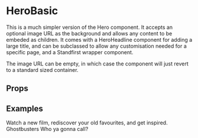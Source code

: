 
<Meta title="2 Pattern Library/1 Structure/Hero Basic" component={HeroBasic} />

# HeroBasic

This is a much simpler version of the Hero component. It accepts an optional image URL as the background and allows
any content to be embeded as children. It comes with a HeroHeadline component for adding a large title, and can be
subclassed to allow any customisation needed for a specific page, and a Standfirst wrapper component.

The image URL can be empty, in which case the component will just revert to a standard sized container.

## Props 

<Props of={HeroBasic} />

## Examples 

<Preview>
    <Story name="Normal">
        <HeroBasic 
            image="https://staging.core-cms.bfi.digital/sites/default/files/styles/responsive/public/1920/1080/1/2020-03/Hero.jpg" 
        >
            <HeroHeadline>Watch a new film, rediscover your old favourites, and get inspired.</HeroHeadline>
        </HeroBasic>
    </Story>
</Preview>


<Preview>
    <Story name="No Image">
        <HeroBasic image={null}>
            <HeroHeadline>Ghostbusters</HeroHeadline>
            <Standfirst>Who ya gonna call?</Standfirst>
        </HeroBasic>
    </Story>
</Preview>
